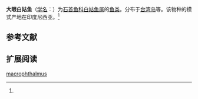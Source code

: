 {{Speciesbox
| status = 
| status_system = 
| image = 
| genus = Argyrosomus
| species = macrophthalmus
| authority = Bleeker, 1850<ref name='id7372'>{{cite web| url =http://www.bioinfo.cn/db05/BjdwSpecies.php?action=view&id=7372| title =大眼白姑鱼| work =中国动物物种编目数据库| publisher =中国科学院微生物研究所| author =中国科学院动物研究所| accessdate =2009-04-16| deadurl =yes| archiveurl =https://web.archive.org/web/20160305065725/http://www.bioinfo.cn/db05/BjdwSpecies.php?action=view&id=7372| archivedate =2016-03-05}}</ref>
}}

'''大眼白姑鱼'''（[[学名|学名]]：{{lang|la|''Argyrosomus macrophthalmus''}}）为[[石首鱼科|石首鱼科]][[白姑鱼属|白姑鱼属]]的[[鱼类|鱼类]]。分布于[[台湾岛|台湾岛]]等。该物种的模式产地在印度尼西亚。<ref name='id7372'/>

== 参考文献 ==
{{reflist}}

== 扩展阅读 ==
{{refbegin}}
{{wikispecies-inline|Argyrosomus macrophthalmus|大眼白姑鱼}}
{{refend}}
{{Taxonbar|from=Q10937027}}

[[Category:白姑鱼属|macrophthalmus]]


{{鱸形目小作品}}